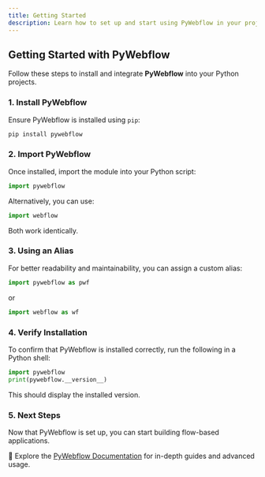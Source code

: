 ```yaml
---
title: Getting Started
description: Learn how to set up and start using PyWebflow in your projects.
---
```



<Steps>

## Getting Started with PyWebflow

Follow these steps to install and integrate **PyWebflow** into your Python projects.

### 1. Install PyWebflow

Ensure PyWebflow is installed using `pip`:

```bash
pip install pywebflow
```

### 2. Import PyWebflow

Once installed, import the module into your Python script:

```python
import pywebflow
```

Alternatively, you can use:

```python
import webflow
```

Both work identically.

### 3. Using an Alias

For better readability and maintainability, you can assign a custom alias:

```python
import pywebflow as pwf
```

or

```python
import webflow as wf
```

### 4. Verify Installation

To confirm that PyWebflow is installed correctly, run the following in a Python shell:

```python
import pywebflow
print(pywebflow.__version__)
```

This should display the installed version.

### 5. Next Steps

Now that PyWebflow is set up, you can start building flow-based applications.

📖 Explore the [PyWebflow Documentation](https://docs.muhammadfiaz.com/projects/pywebflow) for in-depth guides and advanced usage.

</Steps>
